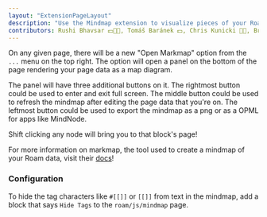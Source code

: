 ```yaml
---
layout: "ExtensionPageLayout"
description: "Use the Mindmap extension to visualize pieces of your Roam graph as a mindmap."
contributors: Rushi Bhavsar 💵📓🤔, Tomáš Baránek 💵, Chris Kunicki 📓🤔, Brian Barry 💵
---
```


On any given page, there will be a new "Open Markmap" option from the `...` menu on the top right. The option will open a panel on the bottom of the page rendering your page data as a map diagram.

The panel will have three additional buttons on it. The rightmost button could be used to enter and exit full screen. The middle button could be used to refresh the mindmap after editing the page data that you're on. The leftmost button could be used to export the mindmap as a png or as a OPML for apps like MindNode.

Shift clicking any node will bring you to that block's page!

For more information on markmap, the tool used to create a mindmap of your Roam data, visit their [docs](https://markmap.js.org/docs#what-is-markmap)!

### Configuration

To hide the tag characters like `#[[]]` or `[[]]` from text in the mindmap, add a block that says `Hide Tags` to the `roam/js/mindmap` page.
